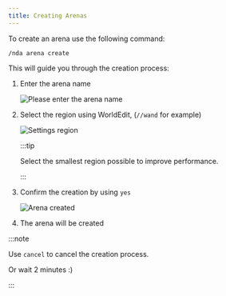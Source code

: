 ```yaml
---
title: Creating Arenas
---
```



To create an arena use the following command:

```text
/nda arena create
```

This will guide you through the creation process:

<Steps>

1. Enter the arena name

    ![Please enter the arena name](../../../assets/docs/guides/creating-arenas/name.png)

2. Select the region using WorldEdit, (`//wand` for example)

    ![Settings region](../../../assets/docs/guides/creating-arenas/setting-region.png)

    :::tip

    Select the smallest region possible to improve performance.

    :::

3. Confirm the creation by using `yes`

    ![Arena created](../../../assets/docs/guides/creating-arenas/arena-created.png)

4. The arena will be created

</Steps>

:::note

Use `cancel` to cancel the creation process.

Or wait 2 minutes :)

:::
